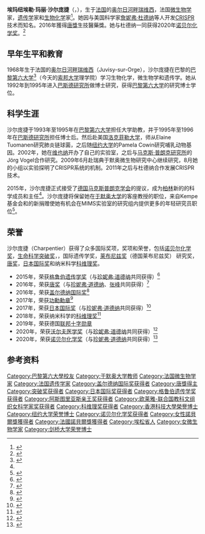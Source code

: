 {{noteTA
|T=zh-cn:埃玛纽埃勒·沙尔庞捷;zh-tw:埃馬紐埃爾·夏彭蒂耶; zh-hk:埃馬紐埃爾·沙爾龐捷; 
|1=zh-cn:沙尔庞捷;zh-tw:夏彭蒂耶; zh-hk:沙爾龐捷; 
|2=zh-cn:埃玛纽埃勒;zh-tw:埃馬紐埃爾;
|3=zh-cn:珍妮弗;zh-tw:詹妮弗
|4=zh-cn:道德纳;zh-tw:杜德纳
}}
{{expand language|1=en|page=}}
{{Infobox scientist
| name        = 埃玛纽埃勒·沙尔庞捷{{Nobel icon}}<br>Emmanuelle Charpentier
| image       = Emmanuelle Charpentier.jpg
| image_size  = 250px
| caption     = 2015年8月的埃玛纽埃勒·沙尔庞捷
| birth_date  = {{Birth date and age|1968|12|11}}
| birth_place = {{FRA}}[[奥尔日河畔瑞维西|奥尔日河畔瑞维西]]
| death_date  =         <!--{{death date and age |YYYY|MM|DD |YYYY|MM|DD}} (death date then birth date)-->
| death_place = 
| death_cause = 
| resting_place = 
| resting_place_coordinates =  <!--{{coord|LAT|LONG|type:landmark|display=inline,title}}-->
| other_names = 
| residence   = 
| nationality = {{FRA}}
| fields      = {{Plainlist|
* [[微生物学|微生物学]]
* [[遗传学|遗传学]]
* [[生物化学|生物化学]]}}
| workplaces  = [[维也纳大学|维也纳大学]]<br />[[于默奥大学|于默奥大学]]<br />[[马克斯·普朗克研究所|马克斯·普朗克研究所]]
| patrons     = 
| education   = 
| alma_mater  = [[巴黎第六大学|巴黎第六大学]]<br />[[巴斯德研究所|巴斯德研究所]]
| thesis_title =        <!--(or  | thesis1_title =  and  | thesis2_title = )-->
| thesis_url  =         <!--(or  | thesis1_url  =   and  | thesis2_url  =  )-->
| thesis_year =         <!--(or  | thesis1_year =   and  | thesis2_year =  )-->
| doctoral_advisor =    <!--(or  | doctoral_advisors = )-->
| academic_advisors = 
| doctoral_students = 
| notable_students = 
| known_for   = [[CRISPR|CRISPR]]<ref name=Abbott2016/>
| influences  = 
| influenced  = 
| awards      = 
| spouse      =         <!--(or | spouses = )-->
| partner     =         <!--(or | partners = )-->
| children    = 
| signature   =         <!--(filename only)-->
| signature_alt = 
| website     =         {{URL|https://www.mpg.de/9343753/infektionsbiologie-charpentier}}
| footnotes   = 
}}
'''埃玛纽埃勒·玛丽·沙尔庞捷'''（{{lang-fr|'''Emmanuelle Marie Charpentier'''}}，{{bd|1968年|12月11日||}}），生于[[法国|法国]]的[[奥尔日河畔瑞维西|奥尔日河畔瑞维西]]，法国[[微生物学|微生物学]]家，[[遗传学|遗传学]]家和[[生物化学|生物化学]]家<ref name=Abbott2016>{{cite journal|last1=Abbott|first1=Alison|title=The quiet revolutionary: How the co-discovery of CRISPR explosively changed Emmanuelle Charpentier’s life|journal=Nature|volume=532|issue=7600|year=2016|pages=432–434|doi=10.1038/532432a}}</ref>。她因与美国科学家[[詹妮弗·杜德纳|詹妮弗·杜德纳]]等人开发[[CRISPR|CRISPR]]技术而知名。2016年獲得[[唐獎|唐獎]]生技醫藥獎。她与杜德纳一同获得2020年[[诺贝尔化学奖|诺贝尔化学奖]]。<ref>{{cite web |title=The Nobel Prize in Chemistry 2020 |url=https://www.nobelprize.org/prizes/chemistry/2020/summary/ |website=NobelPrize.org |accessdate=2020-10-07 |archive-date=2020-10-07 |archive-url=https://web.archive.org/web/20201007095908/https://www.nobelprize.org/prizes/chemistry/2020/summary/ |dead-url=no }}</ref>

== 早年生平和教育 ==
1968年生于法国的[[奥尔日河畔瑞维西|奥尔日河畔瑞维西]]（Juvisy-sur-Orge），沙尔庞捷在巴黎的[[巴黎第六大学|巴黎第六大学]]<ref name=mpg-vita>{{cite web |url = http://www.mpg.de/9343740/infektionsbiologie-charpentier |title = Charpentier, Emmanuelle - Vita |work = [[Max_Planck_Society|Max Planck Society]] |accessdate = 3 January 2016 |archive-date = 2020-10-22 |archive-url = https://web.archive.org/web/20201022091432/https://www.mpg.de/9343740/infektionsbiologie-charpentier |dead-url = no }}</ref>（今天的[[索邦大学|索邦大学]]理学院）学习生物化学，微生物学和遗传学。她从1992年到1995年进入[[巴斯德研究所|巴斯德研究所]]做博士研究，获得[[巴黎第六大学|巴黎第六大学]]的研究博士学位。

== 科学生涯 ==
沙尔庞捷于1993年至1995年在[[巴黎第六大学|巴黎第六大学]]担任大学助教，并于1995年至1996年在[[巴斯德研究所|巴斯德研究所]]担任博士后。然后赴美国[[洛克菲勒大学|洛克菲勒大学]]，师从Elaine Tuomanen研究肺炎链球菌，之后随[[纽约大学|纽约大学]]的Pamela Cowin研究哺乳动物基因。2002年，她在[[维也纳|维也纳]]开办了自己的实验室，之后与[[马克斯·普朗克研究所|马克斯·普朗克研究所]]的Jörg Vogel合作研究。2009年6月赴瑞典于默奥微生物研究中心继续研究，8月她的小组以实验探明了CRISPR系统的机制。2011年之后与杜德纳合作发展CRISPR技术。

2015年，沙尔庞捷正式接受了[[德国|德国]][[马克斯普朗克学会|马克斯普朗克学会]]的提议，成为[[柏林|柏林]]新的{{le|马克斯·普朗克感染生物学研究所|Max Planck Institute for Infection Biology}}的科学成员和主任<ref name=mpg-vita />。沙尔庞捷将保留她在[[于默奥大学|于默奥大学]]的客座教授的职位，来自Kempe基金会和{{le|克努特与艾利斯·瓦伦堡基金会|Knut and Alice Wallenberg Foundation}}的新捐赠使她有机会在MIMS实验室的研究组内提供更多的年轻研究员职位<ref>{{cite web |url = http://www.mims.umu.se/groups/emmanuelle-charpentier/research-charpentier.html |title = Emmanuelle Charpentier - Regulation in Infection Biology - FUNDING |publisher = Molecular Infection Medicine Sweden (MIMS) |accessdate = 3 January 2016 |archive-url = https://web.archive.org/web/20160304213754/http://www.mims.umu.se/groups/emmanuelle-charpentier/research-charpentier.html |archive-date = 2016-03-04 |dead-url = yes }}</ref>。

== 荣誉 ==
沙尔庞捷（Charpentier）获得了众多国际奖项，奖项和荣誉，包括[[诺贝尔化学奖|诺贝尔化学奖]]，[[生命科学|生命科学]][[突破奖|突破奖]]，{{le|路易斯·让艾特医学奖|Louis-Jeantet Prize for Medicine}}，{{le|格鲁伯基金会|Gruber Foundation}}国际遗传学奖，[[戈特弗里德·威廉·莱布尼茨奖|莱布尼兹奖]]（德国莱布尼兹奖） 研究奖，[[唐奖|唐奖]]，[[日本国际奖|日本国际奖]]和纳米科学[[科维理奖|科维理奖]]。

*2015年，荣获[[格鲁伯遗传学奖|格鲁伯遗传学奖]]（与[[珍妮弗·道德纳|珍妮弗·道德纳]]共同获得）<ref>{{cite web |url = http://news.yale.edu/2015/06/16/gruber-foundation-honors-excellence-neuroscience-cosmology-and-genetics |title = YaleNews: Gruber Foundation honors excellence in neuroscience, cosmology, and genetics |access-date = 17 June 2015 |date = 16 June 2015 |publisher = Yale University |archive-date = 2020-08-04 |archive-url = https://web.archive.org/web/20200804200025/https://news.yale.edu/2015/06/16/gruber-foundation-honors-excellence-neuroscience-cosmology-and-genetics |dead-url = no }}</ref>
*2016年，荣获[[唐奖|唐奖]]（与[[珍妮弗·道德纳|珍妮弗·道德纳]]、[[张峰|张峰]]共同获得）<ref>{{cite web|url=https://www.tang-prize.org/en/owner_detail.php?cat=11&id=554|title=Tang Prize – Laureates|website=www.tang-prize.org|accessdate=12 January 2018|archive-date=2020-08-14|archive-url=https://web.archive.org/web/20200814132247/https://www.tang-prize.org/en/owner_detail.php?cat=11&id=554|dead-url=no}}</ref>
*2016年，荣获[[盖尔德纳国际奖|盖尔德纳国际奖]]<ref>{{Cite web |url=http://it.sohu.com/20160618/n455060504.shtml |title=法国丽人的寂静革命:从独行学霸到CRISPR女皇 |accessdate=2016-09-04 |archive-date=2016-09-18 |archive-url=https://web.archive.org/web/20160918043859/http://it.sohu.com/20160618/n455060504.shtml |dead-url=no }}</ref>
*2017年，荣获[[功勋勋章_(普鲁士)|功勳勳章]]<ref>{{cite web |last= |first= |date=2017 |title=Pour le Mérite: Emmanuelle Charpentier |url=http://www.orden-pourlemerite.de/sites/default/files/vita/emmanuelle-charpentier-vita_0_0.pdf |work=www.orden-pourlemerite.de |location= |publisher= |access-date=18 June 2020 |archive-date=2020-10-07 |archive-url=https://web.archive.org/web/20201007132636/http://www.orden-pourlemerite.de/sites/default/files/vita/emmanuelle-charpentier-vita_0_0.pdf |dead-url=no }}</ref>
*2017年，荣获[[日本国际奖|日本国际奖]]（与[[珍妮弗·道德纳|珍妮弗·道德纳]]共同获得）<ref>{{cite web|url=http://www.japanprize.jp/en/|title=The Japan Prize Foundation|website=www.japanprize.jp|accessdate=12 January 2018|archive-date=2020-10-16|archive-url=https://web.archive.org/web/20201016034030/https://www.japanprize.jp/en/|dead-url=no}}</ref>
*2018年，荣获纳米科学的[[科维理奖|科维理奖]]<ref>{{Cite web|url=http://kavliprize.org/sites/default/files/TKP%202018%20Press%20Release%20300518.pdf|title=Science of Star Creation, Neuroscience of Hearing and Tool to Edit DNA Win Kavli Prizes|accessdate=2020-11-21|archive-date=2020-10-11|archive-url=https://web.archive.org/web/20201011064011/http://kavliprize.org/sites/default/files/TKP%202018%20Press%20Release%20300518.pdf|dead-url=no}}</ref>
*2019年，荣获德国[[联邦十字勋章|联邦十字勋章]]
*2020年，荣获[[沃尔夫医学奖|沃尔夫医学奖]]（与[[珍妮弗·道德纳|珍妮弗·道德纳]]共同获得）<ref>{{Cite web|url=https://wolffund.org.il/the-wolf-prize/|title=The Wolf Prize|accessdate=2020-11-21|archive-date=2020-01-12|archive-url=https://web.archive.org/web/20200112205029/https://wolffund.org.il/the-wolf-prize/|dead-url=no}}</ref>
*2020年，荣获[[诺贝尔化学奖|诺贝尔化学奖]]（与[[珍妮弗·道德纳|珍妮弗·道德纳]]共同获得）<ref>{{Cite web|title=两名女科学家分享2020年诺贝尔化学奖-新华网|url=http://www.xinhuanet.com/health/2020-10/08/c_1126581053.htm|access-date=2021-06-12|date=2020-10-08|work=|publisher=[[新华社|新华社]]|language=zh|archive-date=2021-06-12|archive-url=https://web.archive.org/web/20210612021117/http://www.xinhuanet.com/health/2020-10/08/c_1126581053.htm|dead-url=no}}</ref>

== 参考资料 ==
{{reflist}}

{{诺贝尔化学奖获得者}}
{{2020年诺贝尔奖获得者}}
{{沃尔夫医学奖}}
{{唐獎得主}}
{{突破奖获得者}}
{{科维理奖获得者}}
{{日本国际奖获得者}}
{{格鲁伯遗传学奖获得者}}
{{加拿大盖尔德纳国际奖获得者}}
{{阿斯图里亚斯亲王奖获得者|technical-scientific-research}}
{{欧莱雅-联合国教科文组织女科学家奖获得者}}

{{Authority control}}
{{DEFAULTSORT:Charpentier, Emmanuelle}}
[[Category:巴黎第六大學校友|Category:巴黎第六大學校友]]
[[Category:于默奥大学教师|Category:于默奥大学教师]]
[[Category:法国微生物学家|Category:法国微生物学家]]
[[Category:法国遗传学家|Category:法国遗传学家]]
[[Category:盖尔德纳国际奖获得者|Category:盖尔德纳国际奖获得者]]
[[Category:唐獎得主|Category:唐獎得主]]
[[Category:突破奖获得者|Category:突破奖获得者]]
[[Category:日本国际奖获得者|Category:日本国际奖获得者]]
[[Category:格鲁伯遗传学奖获得者|Category:格鲁伯遗传学奖获得者]]
[[Category:阿斯图里亚斯亲王奖获得者|Category:阿斯图里亚斯亲王奖获得者]]
[[Category:欧莱雅-联合国教科文组织女科学家奖获得者|Category:欧莱雅-联合国教科文组织女科学家奖获得者]]
[[Category:科维理奖获得者|Category:科维理奖获得者]]
[[Category:香港科技大學榮譽博士|Category:香港科技大學榮譽博士]]
[[Category:纽约大学荣誉博士|Category:纽约大学荣誉博士]]
[[Category:诺贝尔化学奖获得者|Category:诺贝尔化学奖获得者]]
[[Category:女性諾貝爾獎獲得者|Category:女性諾貝爾獎獲得者]]
[[Category:法國諾貝爾獎獲得者|Category:法國諾貝爾獎獲得者]]
[[Category:埃松省人|Category:埃松省人]]
[[Category:女微生物学家|Category:女微生物学家]]
[[Category:剑桥大学荣誉博士|Category:剑桥大学荣誉博士]]